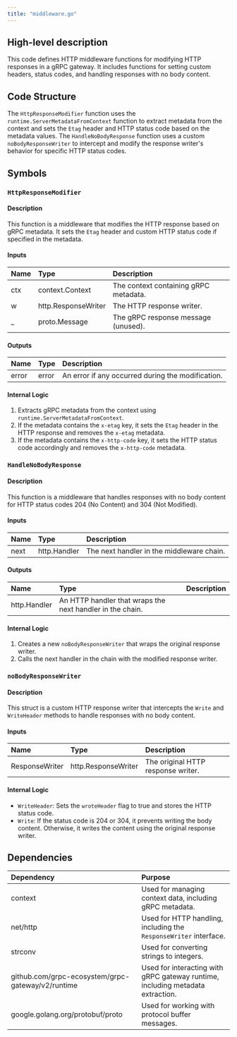 ```yaml
---
title: "middleware.go"
---
```


## High-level description
This code defines HTTP middleware functions for modifying HTTP responses in a gRPC gateway. It includes functions for setting custom headers, status codes, and handling responses with no body content.

## Code Structure
The `HttpResponseModifier` function uses the `runtime.ServerMetadataFromContext` function to extract metadata from the context and sets the `Etag` header and HTTP status code based on the metadata values. The `HandleNoBodyResponse` function uses a custom `noBodyResponseWriter` to intercept and modify the response writer's behavior for specific HTTP status codes.

## Symbols

### `HttpResponseModifier`
#### Description
This function is a middleware that modifies the HTTP response based on gRPC metadata. It sets the `Etag` header and custom HTTP status code if specified in the metadata.

#### Inputs
| Name | Type | Description |
|:-----|:-----|:------------|
| ctx | context.Context | The context containing gRPC metadata. |
| w | http.ResponseWriter | The HTTP response writer. |
| _ | proto.Message | The gRPC response message (unused). |

#### Outputs
| Name | Type | Description |
|:-----|:-----|:------------|
| error | error | An error if any occurred during the modification. |

#### Internal Logic
1. Extracts gRPC metadata from the context using `runtime.ServerMetadataFromContext`.
2. If the metadata contains the `x-etag` key, it sets the `Etag` header in the HTTP response and removes the `x-etag` metadata.
3. If the metadata contains the `x-http-code` key, it sets the HTTP status code accordingly and removes the `x-http-code` metadata.

### `HandleNoBodyResponse`
#### Description
This function is a middleware that handles responses with no body content for HTTP status codes 204 (No Content) and 304 (Not Modified).

#### Inputs
| Name | Type | Description |
|:-----|:-----|:------------|
| next | http.Handler | The next handler in the middleware chain. |

#### Outputs
| Name | Type | Description |
|:-----|:-----|:------------|
| http.Handler | An HTTP handler that wraps the next handler in the chain. |

#### Internal Logic
1. Creates a new `noBodyResponseWriter` that wraps the original response writer.
2. Calls the next handler in the chain with the modified response writer.

### `noBodyResponseWriter`
#### Description
This struct is a custom HTTP response writer that intercepts the `Write` and `WriteHeader` methods to handle responses with no body content.

#### Inputs
| Name | Type | Description |
|:-----|:-----|:------------|
| ResponseWriter | http.ResponseWriter | The original HTTP response writer. |

#### Internal Logic
- `WriteHeader`: Sets the `wroteHeader` flag to true and stores the HTTP status code.
- `Write`: If the status code is 204 or 304, it prevents writing the body content. Otherwise, it writes the content using the original response writer.

## Dependencies
| Dependency | Purpose |
|:-----------|:--------|
| context | Used for managing context data, including gRPC metadata. |
| net/http | Used for HTTP handling, including the `ResponseWriter` interface. |
| strconv | Used for converting strings to integers. |
| github.com/grpc-ecosystem/grpc-gateway/v2/runtime | Used for interacting with gRPC gateway runtime, including metadata extraction. |
| google.golang.org/protobuf/proto | Used for working with protocol buffer messages. |

